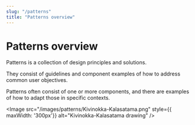```yaml
---
slug: "/patterns"
title: "Patterns overview"
---
```



# Patterns overview

Patterns is a collection of design principles and solutions.

They consist of guidelines and component examples of how to address common user objectives.

Patterns often consist of one or more components, and there are examples of how to adapt those in specific contexts.

<Image src="/images/patterns/Kivinokka-Kalasatama.png" style={{ maxWidth: '300px'}} alt="Kivinokka-Kalasatama drawing" />
